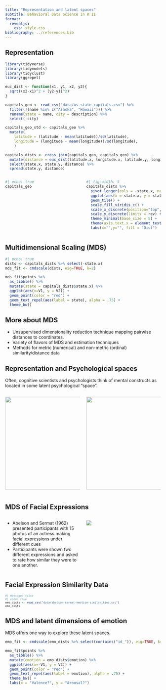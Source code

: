 ```yaml
---
title: "Representation and latent spaces"
subtitle: Behavioral Data Science in R II
format: 
  revealjs:
    css: style.css
bibliography: ../references.bib
---
```


## Representation

```r
library(tidyverse)
library(tidymodels)
library(tidyclust)
library(ggrepel)

euc_dist <- function(x1, y1, x2, y2){
  sqrt((x2-x1)^2 + (y2-y1)^2)
}

capitals_geo <- read_csv("data/us-state-capitals.csv") %>% 
  filter(!(name %in% c("Alaska", "Hawaii"))) %>% 
  rename(state = name, city = description) %>% 
  select(-city)

capitals_geo_std <- capitals_geo %>% 
  mutate(
    latitude = (latitude - mean(latitude))/sd(latitude),
    longitude = (longitude - mean(longitude))/sd(longitude),
    )

capitals_dists <- cross_join(capitals_geo, capitals_geo) %>% 
  mutate(distance = euc_dist(latitude.x, longitude.x, latitude.y, longitude.y)) %>% 
  select(state.x, state.y, distance) %>% 
  spread(state.y, distance)

```

:::: {.columns}
::: {.column width="50%"}
```r
#| echo: true
capitals_geo
  
```

:::
::: {.column width="50%"}
```r
#| fig-width: 5
capitals_dists %>% 
  pivot_longer(cols = -state.x, names_to = "state.y") %>% 
  ggplot(aes(x = state.x, y = state.y, fill = value)) +
  geom_tile() + 
  scale_fill_viridis_c() +
  scale_x_discrete(position="top", labels = abbreviate) +
  scale_y_discrete(limits = rev) +
  theme_minimal(base_size = 5) +
  theme(axis.text.x = element_text(angle=90), aspect.ratio=1) +
  labs(x="",y="", fill = "Dist")
```
:::
::::


## Multidimensional Scaling (MDS)

```r
#| echo: true
dists <- capitals_dists %>% select(-state.x)
mds_fit <- cmdscale(dists, eig=TRUE, k=2) 
```

```r
mds_fit$points %>% 
  as_tibble() %>% 
  mutate(state = capitals_dists$state.x) %>% 
  ggplot(aes(x=V1, y = V2)) +
  geom_point(color = "red") +
  geom_text_repel(aes(label = state), alpha = .75) +
  theme_bw()
```

## More about MDS

- Unsupervised dimensionality reduction technique mapping pairwise distances to coordinates.
- Variety of flavors of MDS and estimation techniques
- Methods for metric (numerical) and non-metric (ordinal) similarity/distance data

## Representation and Psychological spaces

Often, cognitive scientists and psychologists think of mental constructs as located in some latent psychological "space". 

:::: {.columns}
::: {.column width="50%"}
![](../imgs/lab-space-color-wiki.png){height=300px}
:::
::: {.column width="50%"}
![](../imgs/dog-category-ex.png){height=300px}
:::
::::

## MDS of Facial Expressions

:::: {.columns}
::: {.column width="50%"}

- Abelson and Sermat (1962) presented participants with 15 photos of an actress making facial expressions under different cues
- Participants were shown two different expressions and asked to rate how similar they were to one another.
:::
::: {.column width="50%"}
![](../imgs/facial-expressions-pair-dalle.webp)
:::
::::


## Facial Expression Similarity Data

::: {style="font-size: 75%;"}

```r
#| message: false
#| echo: true
emo_dists <- read_csv("data/abelson-sermat-emotion-similarities.csv")
emo_dists
```
:::


## MDS and latent dimensions of emotion

MDS offers one way to explore these latent spaces.

```r
emo_fit <- cmdscale(emo_dists %>% select(contains("id_")), eig=TRUE, k=2) 

emo_fit$points %>% 
  as_tibble() %>% 
  mutate(emotion = emo_dists$emotion) %>% 
  ggplot(aes(x=-V1, y = V2)) +
  geom_point(color = "red") +
  geom_text_repel(aes(label = emotion), alpha = .75) +
  theme_bw() +
  labs(x = "Valence?", y = "Arousal?")
```

